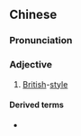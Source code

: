 ==Chinese==
{{zh-forms}}

===Pronunciation===
{{zh-pron
|m=yīngshì
|c=jing1 sik1
|cat=a
}}

===Adjective===
{{zh-adj}}

# [[British]]-[[style]]

====Derived terms====
* {{zh-l|英式英語}}